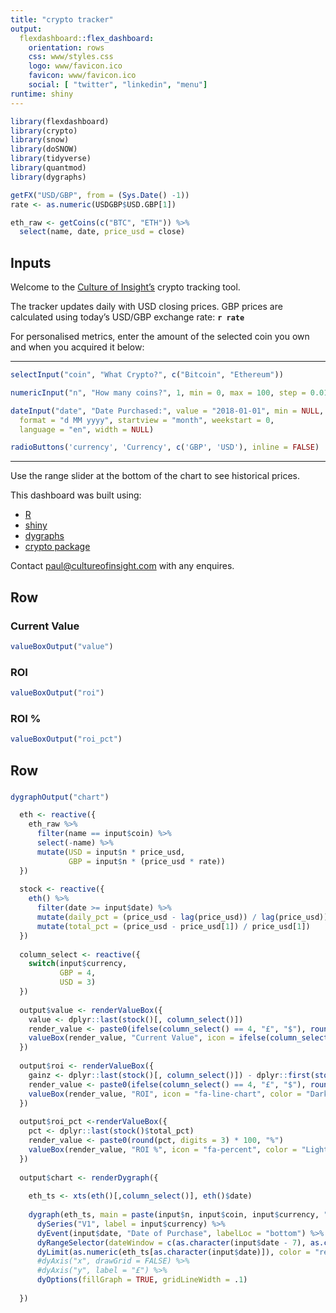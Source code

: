 ```yaml
---
title: "crypto tracker"
output: 
  flexdashboard::flex_dashboard:
    orientation: rows
    css: www/styles.css
    logo: www/favicon.ico
    favicon: www/favicon.ico
    social: [ "twitter", "linkedin", "menu"]
runtime: shiny
---
```


```r
library(flexdashboard)
library(crypto)
library(snow)
library(doSNOW)
library(tidyverse)
library(quantmod)
library(dygraphs)

getFX("USD/GBP", from = (Sys.Date() -1))
rate <- as.numeric(USDGBP$USD.GBP[1])

eth_raw <- getCoins(c("BTC", "ETH")) %>% 
  select(name, date, price_usd = close)

```

Inputs {.sidebar}
-----------------------------------------------------------------------
Welcome to the [Culture of Insight's](https://cultureofinsight.com/) crypto tracking tool.

The tracker updates daily with USD closing prices. GBP prices are calculated using today's USD/GBP exchange rate: **`r rate`**

For personalised metrics, enter the amount of the selected coin you own and when you acquired it below:

---

```r
selectInput("coin", "What Crypto?", c("Bitcoin", "Ethereum"))

numericInput("n", "How many coins?", 1, min = 0, max = 100, step = 0.01)

dateInput("date", "Date Purchased:", value = "2018-01-01", min = NULL, max = Sys.Date(),
  format = "d MM yyyy", startview = "month", weekstart = 0,
  language = "en", width = NULL)

radioButtons('currency', 'Currency', c('GBP', 'USD'), inline = FALSE)
```

---

Use the range slider at the bottom of the chart to see historical prices.

This dashboard was built using:

- [R](https://www.r-project.org/)
- [shiny](http://rmarkdown.rstudio.com/flexdashboard/shiny.html)
- [dygraphs](https://rstudio.github.io/dygraphs/)
- [crypto package](https://github.com/JesseVent/crypto/)

Contact [paul@cultureofinsight.com](mailto:paul@cultureofinsight.com) with any enquires.

Row
-----------------------------------------------------------------------

### Current Value

```r
valueBoxOutput("value")
```

### ROI

```r
valueBoxOutput("roi")
```

### ROI %

```r
valueBoxOutput("roi_pct")
```

Row 
-----------------------------------------------------------------------

###

```r
dygraphOutput("chart")
```

```r

  eth <- reactive({
    eth_raw %>% 
      filter(name == input$coin) %>% 
      select(-name) %>% 
      mutate(USD = input$n * price_usd, 
             GBP = input$n * (price_usd * rate))
  })
  
  stock <- reactive({
    eth() %>% 
      filter(date >= input$date) %>% 
      mutate(daily_pct = (price_usd - lag(price_usd)) / lag(price_usd)) %>% 
      mutate(total_pct = (price_usd - price_usd[1]) / price_usd[1])
  })
  
  column_select <- reactive({
    switch(input$currency,
           GBP = 4,
           USD = 3)
  })
  
  output$value <- renderValueBox({
    value <- dplyr::last(stock()[, column_select()])
    render_value <- paste0(ifelse(column_select() == 4, "£", "$"), round(value, digits = 0))
    valueBox(render_value, "Current Value", icon = ifelse(column_select() == 4, "fa-gbp", "fa-usd"), color = "SteelBlue")
  })
  
  output$roi <- renderValueBox({
    gainz <- dplyr::last(stock()[, column_select()]) - dplyr::first(stock()[, column_select()])
    render_value <- paste0(ifelse(column_select() == 4, "£", "$"), round(gainz, digits = 0))
    valueBox(render_value, "ROI", icon = "fa-line-chart", color = "DarkCyan")
  })
  
  output$roi_pct <-renderValueBox({
    pct <- dplyr::last(stock()$total_pct)
    render_value <- paste0(round(pct, digits = 3) * 100, "%")
    valueBox(render_value, "ROI %", icon = "fa-percent", color = "LightCoral")
  })
  
  output$chart <- renderDygraph({
    
    eth_ts <- xts(eth()[,column_select()], eth()$date)
      
    dygraph(eth_ts, main = paste(input$n, input$coin, input$currency, "Value")) %>% 
      dySeries("V1", label = input$currency) %>%
      dyEvent(input$date, "Date of Purchase", labelLoc = "bottom") %>% 
      dyRangeSelector(dateWindow = c(as.character(input$date - 7), as.character(Sys.Date()))) %>% 
      dyLimit(as.numeric(eth_ts[as.character(input$date)]), color = "red") %>% 
      #dyAxis("x", drawGrid = FALSE) %>%
      #dyAxis("y", label = "£") %>%
      dyOptions(fillGraph = TRUE, gridLineWidth = .1)
    
  })

```


